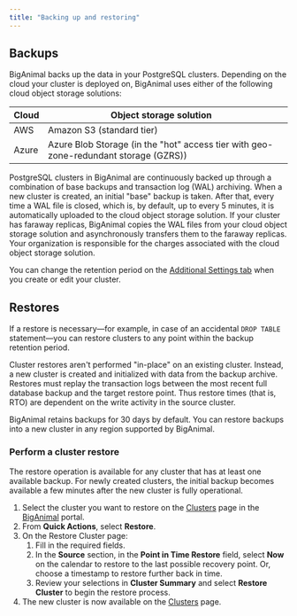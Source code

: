 ```yaml
---
title: "Backing up and restoring"
---
```


## Backups 

BigAnimal backs up the data in your PostgreSQL clusters. Depending on the cloud your cluster is deployed on, BigAnimal uses either of the following cloud object storage solutions:

| Cloud | Object storage solution                                                        |   |
|----------------------------|--------------------------------------------------------------------------------------|---|
| AWS                      | Amazon S3  (standard tier)                                                                          |   |
| Azure                        | Azure Blob Storage (in the "hot" access tier with geo-zone-redundant storage (GZRS)) |   |



PostgreSQL clusters in BigAnimal are continuously backed up through a combination of base backups and transaction log (WAL) archiving. When a new cluster is created, an initial "base" backup is taken. After that, every time a WAL file is closed, which is, by default, up to every 5 minutes, it is automatically uploaded to the cloud object storage solution. If your cluster has faraway replicas, BigAnimal copies the WAL files from your cloud object storage solution and asynchronously transfers them to the faraway replicas. Your organization is responsible for the charges associated with the cloud object storage solution.

 You can change the retention period on the [Additional Settings tab](../getting_started/creating_a_cluster/#additional-settings-tab) when you create or edit your cluster. 


## Restores

If a restore is necessary—for example, in case of an accidental `DROP TABLE` statement—you can restore clusters to any point within the backup retention period.


Cluster restores aren't performed "in-place" on an existing cluster. Instead, a new cluster is created and initialized with data from the backup archive. Restores must replay the transaction logs between the most recent full database backup and the target restore point. Thus restore times (that is, RTO) are dependent on the write activity in the source cluster.

BigAnimal retains backups for 30 days by default. You can restore backups into a new cluster in any region supported by BigAnimal.

### Perform a cluster restore
The restore operation is available for any cluster that has at least one available backup. For newly created clusters, the initial backup becomes available a few minutes after the new cluster is fully operational.
1.  Select the cluster you want to restore on the [Clusters](https://portal.biganimal.com/clusters) page in the [BigAnimal](https://portal.biganimal.com) portal. 
2.  From **Quick Actions**, select **Restore**.
3.  On the Restore Cluster page: 
    1.  Fill in the required fields.
    2.  In the **Source** section, in the **Point in Time Restore** field, select **Now** on the calendar to restore to the last possible recovery point. Or, choose a timestamp to restore further back in time. 
    3.  Review your selections in **Cluster Summary** and select **Restore Cluster** to begin the restore process.  
4.  The new cluster is now available on the [Clusters](https://portal.biganimal.com/clusters) page.



